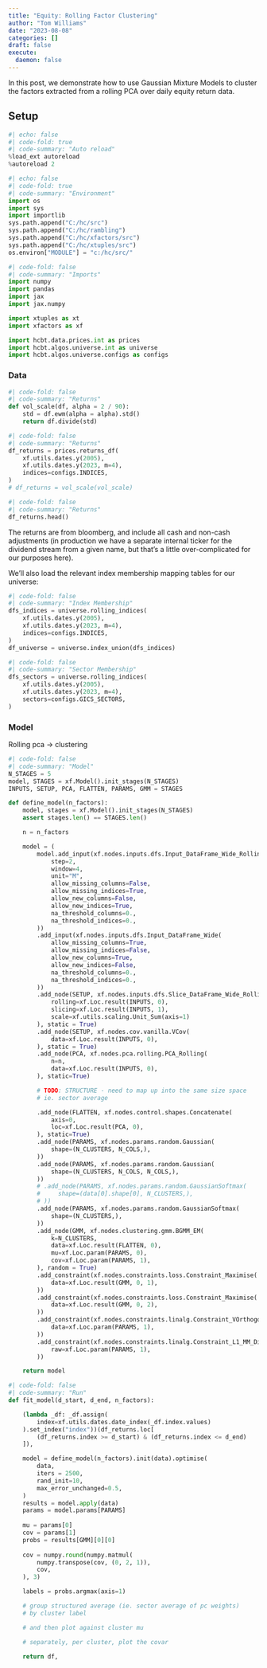 ```yaml
---
title: "Equity: Rolling Factor Clustering"
author: "Tom Williams"
date: "2023-08-08"
categories: []
draft: false
execute:
  daemon: false
---
```


In this post, we demonstrate how to use Gaussian Mixture Models to cluster the factors extracted from a rolling PCA over daily equity return data.




## Setup

```python
#| echo: false
#| code-fold: true
#| code-summary: "Auto reload"
%load_ext autoreload
%autoreload 2
```

```python
#| echo: false
#| code-fold: true
#| code-summary: "Environment"
import os
import sys
import importlib
sys.path.append("C:/hc/src")
sys.path.append("C:/hc/rambling")
sys.path.append("C:/hc/xfactors/src")
sys.path.append("C:/hc/xtuples/src")
os.environ["MODULE"] = "c:/hc/src/"
```

```python
#| code-fold: false
#| code-summary: "Imports"
import numpy
import pandas
import jax
import jax.numpy

import xtuples as xt
import xfactors as xf

import hcbt.data.prices.int as prices
import hcbt.algos.universe.int as universe
import hcbt.algos.universe.configs as configs
```

### Data

```python
#| code-fold: false
#| code-summary: "Returns"
def vol_scale(df, alpha = 2 / 90):
    std = df.ewm(alpha = alpha).std()
    return df.divide(std)
```
```python
#| code-fold: false
#| code-summary: "Returns"
df_returns = prices.returns_df(
    xf.utils.dates.y(2005),
    xf.utils.dates.y(2023, m=4),
    indices=configs.INDICES,
)
# df_returns = vol_scale(vol_scale)
```

```python
#| code-fold: false
#| code-summary: "Returns"
df_returns.head()
```

The returns are from bloomberg, and include all cash and non-cash adjustments (in production we have a separate internal ticker for the dividend stream from a given name, but that's a little over-complicated for our purposes here).

We'll also load the relevant index membership mapping tables for our universe:

```python
#| code-fold: false
#| code-summary: "Index Membership"
dfs_indices = universe.rolling_indices(
    xf.utils.dates.y(2005),
    xf.utils.dates.y(2023, m=4),
    indices=configs.INDICES,
)
df_universe = universe.index_union(dfs_indices)
```

```python
#| code-fold: false
#| code-summary: "Sector Membership"
dfs_sectors = universe.rolling_indices(
    xf.utils.dates.y(2005),
    xf.utils.dates.y(2023, m=4),
    sectors=configs.GICS_SECTORS,
)
```


### Model


Rolling pca -> clustering


```python
#| code-fold: false
#| code-summary: "Model"
N_STAGES = 5
model, STAGES = xf.Model().init_stages(N_STAGES)
INPUTS, SETUP, PCA, FLATTEN, PARAMS, GMM = STAGES

def define_model(n_factors):
    model, stages = xf.Model().init_stages(N_STAGES)
    assert stages.len() == STAGES.len()

    n = n_factors

    model = (
        model.add_input(xf.nodes.inputs.dfs.Input_DataFrame_Wide_Rolling(
            step=2,
            window=4,
            unit="M",
            allow_missing_columns=False,
            allow_missing_indices=True,
            allow_new_columns=False,
            allow_new_indices=True,
            na_threshold_columns=0.,
            na_threshold_indices=0.,
        ))
        .add_input(xf.nodes.inputs.dfs.Input_DataFrame_Wide(
            allow_missing_columns=True,
            allow_missing_indices=False,
            allow_new_columns=True,
            allow_new_indices=False,
            na_threshold_columns=0.,
            na_threshold_indices=0.,
        ))
        .add_node(SETUP, xf.nodes.inputs.dfs.Slice_DataFrame_Wide_Rolling_Columns(
            rolling=xf.Loc.result(INPUTS, 0),
            slicing=xf.Loc.result(INPUTS, 1),
            scale=xf.utils.scaling.Unit_Sum(axis=1)
        ), static = True)
        .add_node(SETUP, xf.nodes.cov.vanilla.VCov(
            data=xf.Loc.result(INPUTS, 0),
        ), static = True)
        .add_node(PCA, xf.nodes.pca.rolling.PCA_Rolling(
            n=n,
            data=xf.Loc.result(INPUTS, 0),
        ), static=True)

        # TODO: STRUCTURE - need to map up into the same size space
        # ie. sector average

        .add_node(FLATTEN, xf.nodes.control.shapes.Concatenate(
            axis=0,
            loc=xf.Loc.result(PCA, 0),
        ), static=True)
        .add_node(PARAMS, xf.nodes.params.random.Gaussian(
            shape=(N_CLUSTERS, N_COLS,),
        ))
        .add_node(PARAMS, xf.nodes.params.random.Gaussian(
            shape=(N_CLUSTERS, N_COLS, N_COLS,),
        ))
        # .add_node(PARAMS, xf.nodes.params.random.GaussianSoftmax(
        #     shape=(data[0].shape[0], N_CLUSTERS,),
        # ))
        .add_node(PARAMS, xf.nodes.params.random.GaussianSoftmax(
            shape=(N_CLUSTERS,),
        ))
        .add_node(GMM, xf.nodes.clustering.gmm.BGMM_EM(
            k=N_CLUSTERS,
            data=xf.Loc.result(FLATTEN, 0),
            mu=xf.Loc.param(PARAMS, 0),
            cov=xf.Loc.param(PARAMS, 1),
        ), random = True)
        .add_constraint(xf.nodes.constraints.loss.Constraint_Maximise(
            data=xf.Loc.result(GMM, 0, 1),
        ))
        .add_constraint(xf.nodes.constraints.loss.Constraint_Maximise(
            data=xf.Loc.result(GMM, 0, 2),
        ))
        .add_constraint(xf.nodes.constraints.linalg.Constraint_VOrthogonal(
            data=xf.Loc.param(PARAMS, 1),
        ))
        .add_constraint(xf.nodes.constraints.linalg.Constraint_L1_MM_Diag(
            raw=xf.Loc.param(PARAMS, 1),
        ))

    return model
```


```python
#| code-fold: false
#| code-summary: "Run"
def fit_model(d_start, d_end, n_factors):

    (lambda _df: _df.assign(
        index=xf.utils.dates.date_index(_df.index.values)
    ).set_index("index"))(df_returns.loc[
        (df_returns.index >= d_start) & (df_returns.index <= d_end)
    ]),

    model = define_model(n_factors).init(data).optimise(
        data,
        iters = 2500,
        rand_init=10, 
        max_error_unchanged=0.5,
    )
    results = model.apply(data)
    params = model.params[PARAMS]
    
    mu = params[0]
    cov = params[1]
    probs = results[GMM][0][0]
    
    cov = numpy.round(numpy.matmul(
        numpy.transpose(cov, (0, 2, 1)),
        cov,
    ), 3)

    labels = probs.argmax(axis=1)

    # group structured average (ie. sector average of pc weights)
    # by cluster label

    # and then plot against cluster mu

    # separately, per cluster, plot the covar

    return df, 
```
